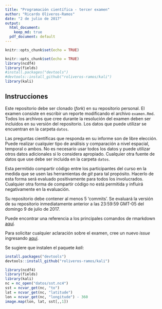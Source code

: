 ```yaml
---
title: "Programación científica - tercer examen"
author: "Ricardo Oliveros-Ramos"
date: "2 de julio de 2017"
output:
  html_document:
    keep_md: true
  pdf_document: default
---
```


```r
knitr::opts_chunk$set(echo = TRUE)
```

```r
knitr::opts_chunk$set(echo = TRUE)
library(ncdf4)
library(fields)
#install.packages("devtools")
#devtools::install_github("roliveros-ramos/kali")
library(kali)
```
## Instrucciones

Este repositorio debe ser clonado (_fork_) en su repositorio personal. El examen consiste en escribir un reporte modificando el archivo `examen.Rmd`. Todos los archivos que cree durante la resolución del examen deben ser incluidos en su versión del repositorio. Los datos que puede utilizar se encuentran en la carpeta `datos`. 

Las preguntas científicas que responda en su informe son de libre elección. Puede realizar cualquier tipo de análisis y comparación a nivel espacial, temporal o ambos. No es necesario usar todos los datos y puede utilizar otros datos adicionales si lo considera apropiado. Cualquier otra fuente de datos que use debe ser incluida en la carpeta `datos`.

Esta permitido compartir código entre los participantes del curso en la medida que se usen las herramientas de _git_ para tal propósito. Hacerlo de esta forma será evaluado positivamente para todos los involucrados. Cualquier otra forma de compartir código no está permitida y influirá negativamente en la evaluación.

Su repositorio debe contener al menos 5 'commits'. Se evaluará la versión de su repositorio inmediatamente anterior a las 23:59:59 GMT-05 del domingo 9 de julio de 2017.

Puede encontrar una referencia a los principales comandos de rmarkdown [aquí](https://www.rstudio.com/wp-content/uploads/2016/03/rmarkdown-cheatsheet-2.0.pdf).

Para solicitar cualquier aclaración sobre el examen, cree un nuevo _issue_ ingresando [aquí](https://github.com/roliveros-ramos/C6118-UPCH/issues).

Se sugiere que instalen el paquete _kali_:

```r
install.packages("devtools")
devtools::install_github("roliveros-ramos/kali")
```


```r
library(ncdf4)
library(fields)
library(kali)
nc = nc_open("datos/sst.nc4")
sst = ncvar_get(nc, "to")
lat = ncvar_get(nc, "latitude")
lon = ncvar_get(nc, "longitude") - 360
image.map(lon, lat, sst[,,1])
```

